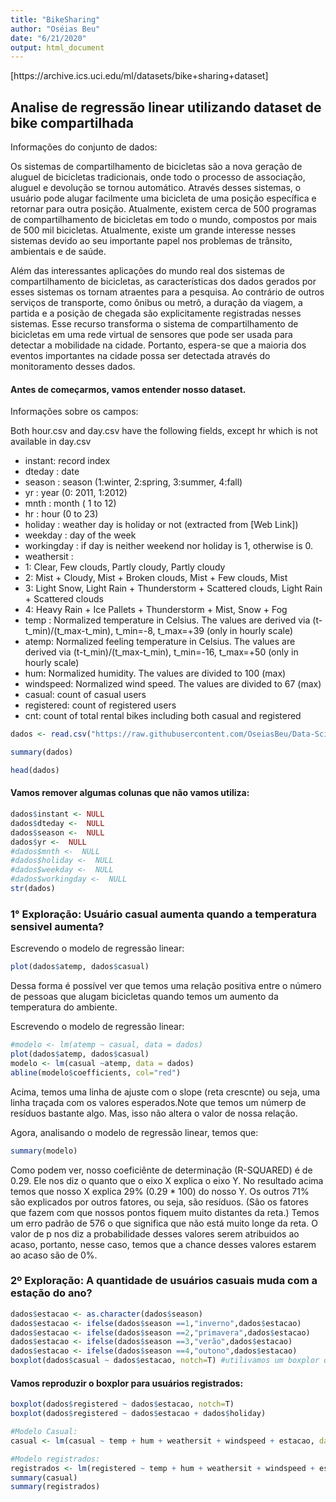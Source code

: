 ```yaml
---
title: "BikeSharing"
author: "Oséias Beu"
date: "6/21/2020"
output: html_document
---
```

[https://archive.ics.uci.edu/ml/datasets/bike+sharing+dataset]

## Analise de regressão linear utilizando dataset de bike compartilhada

Informações do conjunto de dados:

Os sistemas de compartilhamento de bicicletas são a nova geração de aluguel de bicicletas tradicionais, onde todo o processo de associação, aluguel e devolução se tornou automático. Através desses sistemas, o usuário pode alugar facilmente uma bicicleta de uma posição específica e retornar para outra posição. Atualmente, existem cerca de 500 programas de compartilhamento de bicicletas em todo o mundo, compostos por mais de 500 mil bicicletas. Atualmente, existe um grande interesse nesses sistemas devido ao seu importante papel nos problemas de trânsito, ambientais e de saúde.

Além das interessantes aplicações do mundo real dos sistemas de compartilhamento de bicicletas, as características dos dados gerados por esses sistemas os tornam atraentes para a pesquisa. Ao contrário de outros serviços de transporte, como ônibus ou metrô, a duração da viagem, a partida e a posição de chegada são explicitamente registradas nesses sistemas. Esse recurso transforma o sistema de compartilhamento de bicicletas em uma rede virtual de sensores que pode ser usada para detectar a mobilidade na cidade. Portanto, espera-se que a maioria dos eventos importantes na cidade possa ser detectada através do monitoramento desses dados.


#### Antes de começarmos, vamos entender nosso dataset.

Informações sobre os campos:

Both hour.csv and day.csv have the following fields, except hr which is not available in day.csv

- instant: record index
- dteday : date
- season : season (1:winter, 2:spring, 3:summer, 4:fall)
- yr : year (0: 2011, 1:2012)
- mnth : month ( 1 to 12)
- hr : hour (0 to 23)
- holiday : weather day is holiday or not (extracted from [Web Link])
- weekday : day of the week
- workingday : if day is neither weekend nor holiday is 1, otherwise is 0.
+ weathersit :
- 1: Clear, Few clouds, Partly cloudy, Partly cloudy
- 2: Mist + Cloudy, Mist + Broken clouds, Mist + Few clouds, Mist
- 3: Light Snow, Light Rain + Thunderstorm + Scattered clouds, Light Rain + Scattered clouds
- 4: Heavy Rain + Ice Pallets + Thunderstorm + Mist, Snow + Fog
- temp : Normalized temperature in Celsius. The values are derived via (t-t_min)/(t_max-t_min), t_min=-8, t_max=+39 (only in hourly scale)
- atemp: Normalized feeling temperature in Celsius. The values are derived via (t-t_min)/(t_max-t_min), t_min=-16, t_max=+50 (only in hourly scale)
- hum: Normalized humidity. The values are divided to 100 (max)
- windspeed: Normalized wind speed. The values are divided to 67 (max)
- casual: count of casual users
- registered: count of registered users
- cnt: count of total rental bikes including both casual and registered




```r
dados <- read.csv("https://raw.githubusercontent.com/OseiasBeu/Data-Science/master/DataSets/Bike-Sharing-Dataset/day.csv")

summary(dados)
```
```r
head(dados)
```

#### Vamos remover algumas colunas que não vamos utiliza:
```r
dados$instant <- NULL
dados$dteday <-  NULL
dados$season <-  NULL
dados$yr <-  NULL
#dados$mnth <-  NULL
#dados$holiday <-  NULL
#dados$weekday <-  NULL
#dados$workingday <-  NULL
str(dados)
```
### 1° Exploração: Usuário casual aumenta quando a temperatura sensivel aumenta?

Escrevendo o modelo de regressão linear:

```r
plot(dados$atemp, dados$casual)
```
Dessa forma é possível ver que temos uma relação positiva entre o número de pessoas que alugam bicicletas quando temos um aumento da temperatura do ambiente.


Escrevendo o modelo de regressão linear:
```r
#modelo <- lm(atemp ~ casual, data = dados)
plot(dados$atemp, dados$casual)
modelo <- lm(casual ~atemp, data = dados)
abline(modelo$coefficients, col="red")

```
Acima, temos uma linha de ajuste com o slope (reta crescnte) ou seja, uma linha traçada com os valores esperados.Note que temos um númerp de resíduos bastante algo. Mas, isso não altera o valor de nossa relação.

Agora, analisando o modelo de regressão linear, temos que:

```r
summary(modelo)
```

Como podem ver, nosso coeficiênte de determinação (R-SQUARED) é de 0.29. Ele nos diz o quanto que o eixo X explica o eixo Y. No resultado acima temos que nosso X explica 29% (0.29 * 100) do nosso Y. Os outros 71% são explicados por outros fatores, ou seja, são resíduos. (São os fatores que fazem com que nossos pontos fiquem muito distantes da reta.)
Temos um erro padrão de 576 o que significa que não está muito longe da reta.
O valor de p nos diz a probabilidade desses valores serem atribuidos ao acaso, portanto, nesse caso, temos que a chance desses valores estarem ao acaso são de 0%.










### 2º Exploração: A quantidade de usuários casuais muda com a estação do ano?

```r
dados$estacao <- as.character(dados$season)
dados$estacao <- ifelse(dados$season ==1,"inverno",dados$estacao)
dados$estacao <- ifelse(dados$season ==2,"primavera",dados$estacao)
dados$estacao <- ifelse(dados$season ==3,"verão",dados$estacao)
dados$estacao <- ifelse(dados$season ==4,"outono",dados$estacao)
boxplot(dados$casual ~ dados$estacao, notch=T) #utilivamos um boxplor quando queremos fazer o cruzamento de uma variável numérica com uma variável

```

#### Vamos reproduzir o boxplor para usuários registrados:

```r
boxplot(dados$registered ~ dados$estacao, notch=T)
boxplot(dados$registered ~ dados$estacao + dados$holiday)
```

```r
#Modelo Casual:
casual <- lm(casual ~ temp + hum + weathersit + windspeed + estacao, data=dados)

#Modelo registrados:
registrados <- lm(registered ~ temp + hum + weathersit + windspeed + estacao, data=dados)
summary(casual)
summary(registrados)

```


















